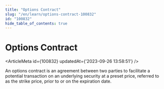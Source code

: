 ```yaml
---
title: "Options Contract"
slug: "/en/learn/options-contract-100832"
id: "100832"
hide_table_of_contents: true
---
```



# Options Contract

<ArticleMeta id={100832} updatedAt={'2023-09-26 13:58:51'} />
<div className='border-solid border-b border-t-0 my-4 border-[var(--ifm-color-gray-300)]' />

An options contract is an agreement between two parties to facilitate a potential transaction on an underlying security at a preset price, referred to as the strike price, prior to or on the expiration date.

